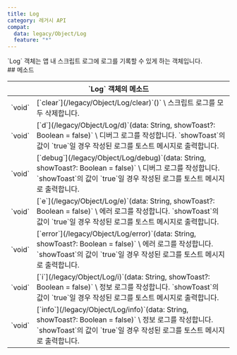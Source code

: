 ```yaml
---
title: Log
category: 레거시 API
compat:
  data: legacy/Object/Log
  feature: "*"
---
```


<Section>
  `Log` 객체는 앱 내 스크립트 로그에 로그를 기록할 수 있게 하는 객체입니다.
</Section>
<Section>
  ## 메소드

  <Table>
    <Thead>
      <Tr>
        <Th colSpan="2">`Log` 객체의 메소드</Th>
      </Tr>
    </Thead>
    <Tbody>
      <Tr>
        <Td><span>`void`</span></Td>
        <Td>
          [`clear`](/legacy/Object/Log/clear)`()` \
          스크립트 로그를 모두 삭제합니다.
        </Td>
      </Tr>
      <Tr>
        <Td><span>`void`</span></Td>
        <Td>
          [`d`](/legacy/Object/Log/d)`(data: String, showToast?: Boolean = false)` \
          디버그 로그를 작성합니다. `showToast`의 값이 `true`일 경우 작성된 로그를 토스트 메시지로 출력합니다.
        </Td>
      </Tr>
      <Tr>
        <Td><span>`void`</span></Td>
        <Td>
          [`debug`](/legacy/Object/Log/debug)`(data: String, showToast?: Boolean = false)` \
          디버그 로그를 작성합니다. `showToast`의 값이 `true`일 경우 작성된 로그를 토스트 메시지로 출력합니다.
        </Td>
      </Tr>
      <Tr>
        <Td><span>`void`</span></Td>
        <Td>
          [`e`](/legacy/Object/Log/e)`(data: String, showToast?: Boolean = false)` \
          에러 로그를 작성합니다. `showToast`의 값이 `true`일 경우 작성된 로그를 토스트 메시지로 출력합니다.
        </Td>
      </Tr>
      <Tr>
        <Td><span>`void`</span></Td>
        <Td>
          [`error`](/legacy/Object/Log/error)`(data: String, showToast?: Boolean = false)` \
          에러 로그를 작성합니다. `showToast`의 값이 `true`일 경우 작성된 로그를 토스트 메시지로 출력합니다.
        </Td>
      </Tr>
      <Tr>
        <Td><span>`void`</span></Td>
        <Td>
          [`i`](/legacy/Object/Log/i)`(data: String, showToast?: Boolean = false)` \
          정보 로그를 작성합니다. `showToast`의 값이 `true`일 경우 작성된 로그를 토스트 메시지로 출력합니다.
        </Td>
      </Tr>
      <Tr>
        <Td><span>`void`</span></Td>
        <Td>
          [`info`](/legacy/Object/Log/info)`(data: String, showToast?: Boolean = false)` \
          정보 로그를 작성합니다. `showToast`의 값이 `true`일 경우 작성된 로그를 토스트 메시지로 출력합니다.
        </Td>
      </Tr>
    </Tbody>
  </Table>
</Section>